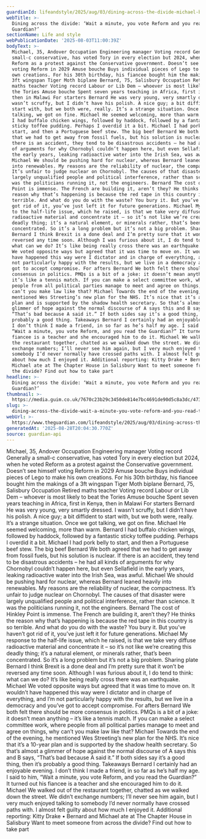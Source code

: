 ```yaml
---
guardianId: lifeandstyle/2025/aug/03/dining-across-the-divide-michael-bernard
webTitle: >-
  Dining across the divide: ‘Wait a minute, you vote Reform and you read the
  Guardian?’
sectionName: Life and style
webPublicationDate: '2025-08-03T11:00:39Z'
bodyText: >-
  Michael, 35, Andover Occupation Engineering manager Voting record Generally a
  small-c conservative, has voted Tory in every election but 2024, when he voted
  Reform as a protest against the Conservative government. Doesn’t see himself
  voting Reform in 2029 Amuse bouche Buys individual pieces of Lego to make his
  own creations. For his 30th birthday, his fiancee bought him the makings of a
  3ft wingspan Tiger Moth biplane Bernard, 75, Salisbury Occupation Retired
  maths teacher Voting record Labour or Lib Dem – whoever is most likely to beat
  the Tories Amuse bouche Spent seven years teaching in Africa, first in Kenya,
  then in Malawi For starters Bernard He was very young, very smartly dressed. I
  wasn’t scruffy, but I didn’t have his polish. A nice guy; a bit diffident to
  start with, but we both were, really. It’s a strange situation. Once we got
  talking, we got on fine. Michael He seemed welcoming, more than warm. Bernard
  I had buffalo chicken wings, followed by haddock, followed by a fantastic
  sticky toffee pudding. Perhaps I overdid it a bit. Michael I had pork belly to
  start, and then a Portuguese beef stew. The big beef Bernard We both agreed
  that we had to get away from fossil fuels, but his solution is nuclear. If
  there is an accident, they tend to be disastrous accidents – he had all kinds
  of arguments for why Chornobyl couldn’t happen here, but even Sellafield in
  the early years, leaking radioactive water into the Irish Sea, was awful.
  Michael We should be pushing hard for nuclear, whereas Bernard leaned heavily
  into renewables. My reasons are the reliability of nuclear, the compactness.
  It’s unfair to judge nuclear on Chornobyl. The causes of that disaster were
  largely unqualified people and political interference, rather than science. It
  was the politicians running it, not the engineers. Bernard The cost of Hinkley
  Point is immense. The French are building it, aren’t they? He thinks the
  reason why that’s happening is because the red tape in this country is so
  terrible. And what do you do with the waste? You bury it. But you’ve haven’t
  got rid of it, you’ve just left it for future generations. Michael My response
  to the half-life issue, which he raised, is that we take very diffuse
  radioactive material and concentrate it – so it’s not like we’re creating this
  deadly thing; it’s a natural element, or minerals rather, that’s been
  concentrated. So it’s a long problem but it’s not a big problem. Sharing plate
  Bernard I think Brexit is a done deal and I’m pretty sure that it won’t be
  reversed any time soon. Although I was furious about it, I do tend to think:
  what can we do? It’s like being really cross there was an earthquake. Michael
  We voted opposite ways but agreed that it was time to move on. It wouldn’t
  have happened this way were I dictator and in charge of everything, and I’m
  not particularly happy with the results, but we live in a democracy and you’ve
  got to accept compromise. For afters Bernard We both felt there should be more
  consensus in politics. PMQs is a bit of a joke: it doesn’t mean anything –
  it’s like a tennis match. If you can make a select committee work, where
  people from all political parties manage to meet and agree on things, why
  can’t you make law like that? Michael Towards the end of the evening, he
  mentioned Wes Streeting’s new plan for the NHS. It’s nice that it’s a 10-year
  plan and is supported by the shadow health secretary. So that’s almost a
  glimmer of hope against the normal discourse of A says this and B says,
  “That’s bad because A said it.” If both sides say it’s a good thing, then it’s
  probably a good thing. Takeaways Bernard I certainly had an enjoyable evening.
  I don’t think I made a friend, in so far as he’s half my age. I said to him,
  “Wait a minute, you vote Reform, and you read the Guardian?” It turned out his
  fiancee is a teacher and she encouraged him to do it. Michael We walked out of
  the restaurant together, chatted as we walked down the street. We didn’t
  exchange numbers; I’ll never see him again, but I very much enjoyed talking to
  somebody I’d never normally have crossed paths with. I almost felt guilty
  about how much I enjoyed it. Additional reporting: Kitty Drake • Bernard and
  Michael ate at The Chapter House in Salisbury Want to meet someone from across
  the divide? Find out how to take part
headline: >-
  Dining across the divide: ‘Wait a minute, you vote Reform and you read the
  Guardian?’
thumbnail: >-
  https://media.guim.co.uk/7670c23b29c3450de814e7bc4691de90d5c8a3dc/473_22_3307_2646/500.jpg
slug: >-
  dining-across-the-divide-wait-a-minute-you-vote-reform-and-you-read-the-guardian
webUrl: >-
  https://www.theguardian.com/lifeandstyle/2025/aug/03/dining-across-the-divide-michael-bernard
generatedAt: '2025-08-28T20:04:30.770Z'
source: guardian-api
---
```

Michael, 35, Andover Occupation Engineering manager Voting record Generally a small-c conservative, has voted Tory in every election but 2024, when he voted Reform as a protest against the Conservative government. Doesn’t see himself voting Reform in 2029 Amuse bouche Buys individual pieces of Lego to make his own creations. For his 30th birthday, his fiancee bought him the makings of a 3ft wingspan Tiger Moth biplane Bernard, 75, Salisbury Occupation Retired maths teacher Voting record Labour or Lib Dem – whoever is most likely to beat the Tories Amuse bouche Spent seven years teaching in Africa, first in Kenya, then in Malawi For starters Bernard He was very young, very smartly dressed. I wasn’t scruffy, but I didn’t have his polish. A nice guy; a bit diffident to start with, but we both were, really. It’s a strange situation. Once we got talking, we got on fine. Michael He seemed welcoming, more than warm. Bernard I had buffalo chicken wings, followed by haddock, followed by a fantastic sticky toffee pudding. Perhaps I overdid it a bit. Michael I had pork belly to start, and then a Portuguese beef stew. The big beef Bernard We both agreed that we had to get away from fossil fuels, but his solution is nuclear. If there is an accident, they tend to be disastrous accidents – he had all kinds of arguments for why Chornobyl couldn’t happen here, but even Sellafield in the early years, leaking radioactive water into the Irish Sea, was awful. Michael We should be pushing hard for nuclear, whereas Bernard leaned heavily into renewables. My reasons are the reliability of nuclear, the compactness. It’s unfair to judge nuclear on Chornobyl. The causes of that disaster were largely unqualified people and political interference, rather than science. It was the politicians running it, not the engineers. Bernard The cost of Hinkley Point is immense. The French are building it, aren’t they? He thinks the reason why that’s happening is because the red tape in this country is so terrible. And what do you do with the waste? You bury it. But you’ve haven’t got rid of it, you’ve just left it for future generations. Michael My response to the half-life issue, which he raised, is that we take very diffuse radioactive material and concentrate it – so it’s not like we’re creating this deadly thing; it’s a natural element, or minerals rather, that’s been concentrated. So it’s a long problem but it’s not a big problem. Sharing plate Bernard I think Brexit is a done deal and I’m pretty sure that it won’t be reversed any time soon. Although I was furious about it, I do tend to think: what can we do? It’s like being really cross there was an earthquake. Michael We voted opposite ways but agreed that it was time to move on. It wouldn’t have happened this way were I dictator and in charge of everything, and I’m not particularly happy with the results, but we live in a democracy and you’ve got to accept compromise. For afters Bernard We both felt there should be more consensus in politics. PMQs is a bit of a joke: it doesn’t mean anything – it’s like a tennis match. If you can make a select committee work, where people from all political parties manage to meet and agree on things, why can’t you make law like that? Michael Towards the end of the evening, he mentioned Wes Streeting’s new plan for the NHS. It’s nice that it’s a 10-year plan and is supported by the shadow health secretary. So that’s almost a glimmer of hope against the normal discourse of A says this and B says, “That’s bad because A said it.” If both sides say it’s a good thing, then it’s probably a good thing. Takeaways Bernard I certainly had an enjoyable evening. I don’t think I made a friend, in so far as he’s half my age. I said to him, “Wait a minute, you vote Reform, and you read the Guardian?” It turned out his fiancee is a teacher and she encouraged him to do it. Michael We walked out of the restaurant together, chatted as we walked down the street. We didn’t exchange numbers; I’ll never see him again, but I very much enjoyed talking to somebody I’d never normally have crossed paths with. I almost felt guilty about how much I enjoyed it. Additional reporting: Kitty Drake • Bernard and Michael ate at The Chapter House in Salisbury Want to meet someone from across the divide? Find out how to take part
